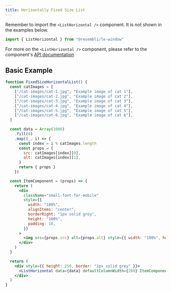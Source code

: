```yaml
---
title: Horizontally Fixed Size List
---
```


Remember to import the `<ListHorizontal />` component. It is not shown in the examples below.

```js
import { ListHorizontal } from "@resembli/le-window"
```

For more on the `<ListHorizontal />` component, please refer to the component's [API documentation](/docs/le-window/list-horizontal)

## Basic Example

```jsx live
function FixedSizeHorizontalList() {
  const catImages = [
    ["/cat-images/cat-1.jpg", "Example image of cat 1"],
    ["/cat-images/cat-2.jpg", "Example image of cat 2"],
    ["/cat-images/cat-3.jpg", "Example image of cat 3"],
    ["/cat-images/cat-4.jpg", "Example image of cat 4"],
    ["/cat-images/cat-5.jpg", "Example image of cat 5"],
    ["/cat-images/cat-6.jpg", "Example image of cat 6"],
  ]

  const data = Array(1000)
    .fill(0)
    .map((_, i) => {
      const index = i % catImages.length
      const props = {
        src: catImages[index][0],
        alt: catImages[index][1],
      }
      return { props }
    })

  const ItemComponent = (props) => {
    return (
      <div
        className="small-font-for-mobile"
        style={{
          width: "100%",
          alignItems: "center",
          borderRight: "1px solid grey",
          height: "100%",
          padding: 10,
        }}
      >
        <img src={props.src} alt={props.alt} style={{ width: "100%", height: "100%" }} />
      </div>
    )
  }

  return (
    <div style={{ height: 250, border: "1px solid grey" }}>
      <ListHorizontal data={data} defaultColumnWidth={200} ItemComponent={ItemComponent} />
    </div>
  )
}
```
